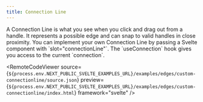 ```yaml
---
title: Connection Line
---
```



<ExampleLayout>
A Connection Line is what you see when you click and drag out from a handle. It represents a possible edge and can snap to valid handles in close proximity.
You can implement your own Connection Line by passing a Svelte component with `slot="connectionLine"`. The `useConnection` hook gives you access to the current `connection`.

<RemoteCodeViewer
  source={`${process.env.NEXT_PUBLIC_SVELTE_EXAMPLES_URL}/examples/edges/custom-connectionline/source.json`}
  preview={`${process.env.NEXT_PUBLIC_SVELTE_EXAMPLES_URL}/examples/edges/custom-connectionline/index.html`}
  framework="svelte"
/>
</ExampleLayout>

<UnusedPropWarning />

